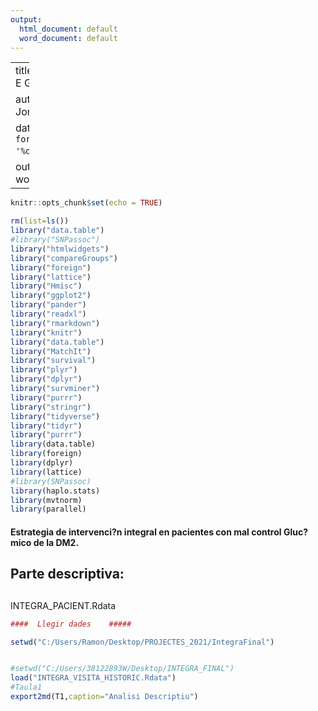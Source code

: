 ```yaml
---
output:
  html_document: default
  word_document: default
---
```


---
title: "Estudio [I N T E G R A]"





author: "Rai Puig  &  Jordi Real"

date: "`r format(Sys.time(), '%d %B, %Y')`"

output: word_document
---

```r
knitr::opts_chunk$set(echo = TRUE)

rm(list=ls())
library("data.table")
#library("SNPassoc")
library("htmlwidgets")
library("compareGroups")
library("foreign")
library("lattice")
library("Hmisc")
library("ggplot2")
library("pander")
library("readxl")
library("rmarkdown")
library("knitr")
library("data.table")
library("MatchIt")
library("survival")
library("plyr")
library("dplyr")
library("survminer")
library("purrr")
library("stringr")
library("tidyverse")
library("tidyr")
library("purrr")
library(data.table)
library(foreign)
library(dplyr)
library(lattice)
#library(SNPassoc)
library(haplo.stats)
library(mvtnorm)
library(parallel)
```

#### Estrategia de intervenci?n integral en pacientes con mal control Gluc?mico de la DM2. 

## 

## Parte descriptiva:

##

INTEGRA_PACIENT.Rdata

```r
####  Llegir dades    #####

setwd("C:/Users/Ramon/Desktop/PROJECTES_2021/IntegraFinal")


#setwd("C:/Users/38122893W/Desktop/INTEGRA_FINAL")
load("INTEGRA_VISITA_HISTORIC.Rdata")
#Taula1
export2md(T1,caption="Analisi Descriptiu")



```



